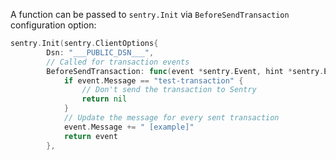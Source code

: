 A function can be passed to `sentry.Init` via `BeforeSendTransaction` configuration option:

```go
sentry.Init(sentry.ClientOptions{
		Dsn: "___PUBLIC_DSN___",
		// Called for transaction events
		BeforeSendTransaction: func(event *sentry.Event, hint *sentry.EventHint) *sentry.Event {
			if event.Message == "test-transaction" {
				// Don't send the transaction to Sentry
				return nil
			}
			// Update the message for every sent transaction
			event.Message += " [example]"
			return event
		},
```
